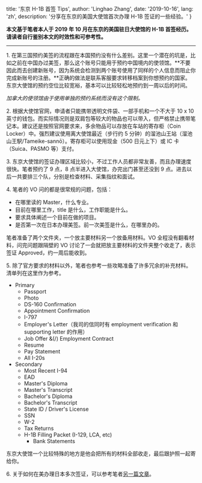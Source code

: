 
  title: '东京 H-1B 首签 Tips',
  author: 'Linghao Zhang',
  date: '2019-10-16',
  lang: 'zh',
  description: '分享在东京的美国大使馆首次办理 H-1B 签证的一些经验。'
}


<!-- content start here -->

**本文基于笔者本人于 2019 年 10 月在东京的美国驻日大使馆的 H-1B 首签经历。请读者自行鉴别本文的时效性和可参考性。**

---

1\. 在第三国预约美签的流程跟在本国预约没有什么差别。这里一个潜在的坑是，比如之前在中国办过美签，那么这个账号只能用于预约中国境内的使领馆。**不要因此而去创建新账号，因为系统会检测到两个账号使用了同样的个人信息而阻止你完成新账号的注册。**正确的做法是联系客服要求转移档案到你想预约的国家。东京大使馆的预约空位比较宽裕，基本可以比较轻松地预约到一周以后的时间。

*加拿大的使领馆由于使用单独的预约系统而没有这个限制。*

2\. 根据大使馆官网，申请者只能携带透明文件袋、一部手机和一个不大于 10 x 10 英寸的钱包。而实际情况则是双肩包等较大的物品也可以带入，但严格禁止携带笔记本。建议还是按照官网要求来，多余物品可以存放在车站的寄存柜（Coin Locker）中。强烈建议使用离大使馆最近（步行约 5 分钟）的溜池山王站（溜池山王駅/Tameike-sannō）。寄存柜可以使用现金（500 日元上下）或 IC 卡（Suica、PASMO 等）支付。

3\. 东京大使馆的签证办理区域比较小，不过工作人员都非常友善，而且办理速度很快。笔者预约了 9 点，8 点半进入大使馆，办完出门甚至还没到 9 点。进去以后一共要排三个队，分别是检查材料、采集指纹和面试。

4\. 笔者的 VO 问的都是很常规的问题，包括：

- 在哪里读的 Master，什么专业。
- 目前在哪里工作，title 是什么，工作职能是什么。
- 要求具体阐述一个目前在做的项目。
- 是否第一次在日本办理美签。前一次美签是什么，在哪里办的。

笔者准备了两个文件夹，一个放主要材料另一个放备用材料。VO 全程没有翻看材料，问完问题跟隔壁的 VO 讨论了一会就把放主要材料的文件夹整个收走了，表示签证 Approved，约一周后能收到。

5\. 除了官方要求的材料以外，笔者也参考一些攻略准备了许多冗余的补充材料。清单列在这里作为参考。

- Primary
  - Passport
  - Photo
  - DS-160 Confirmation
  - Appointment Confirmation
  - I-797
  - Employer's Letter（我司的信同时有 employment verification 和 supporting letter 的作用）
  - Job Offer &(/) Employment Contract
  - Resume
  - Pay Statement
  - All I-20s
- Secondary
  - Most Recent I-94
  - EAD
  - Master's Diploma
  - Master's Transcript
  - Bachelor's Diploma
  - Bachelor's Transcript
  - State ID / Driver's License
  - SSN
  - W-2
  - Tax Returns
  - H-1B Filling Packet (I-129, LCA, etc)
	- Bank Statements

东京大使馆一个比较特殊的地方是他会把所有的材料全部收走，最后跟护照一起寄给你。

6\. 关于如何在美办理日本多次签证，可以参考笔者[另一篇文章](https://linghao.io/misc/japan-multiple-entry-visa-sf)。
